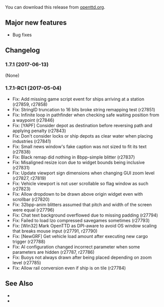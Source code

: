 {{en/-}}
{{en/OTTDVersions}}

{{en/release|prev=OpenTTD 1.7.0|next=OpenTTD 1.7.2|date=2017-06-13}}

You can download this release from [https://www.openttd.org/en/download-stable openttd.org].

==Major new features==
* Bug fixes

==Changelog==
=== 1.7.1 (2017-06-13) ===
(None)

=== 1.7.1-RC1 (2017-05-04) ===
* Fix: Add missing game script event for ships arriving at a station {{en/Flyspray|6560}} (r27859, r27858)
* Fix: StringID truncation to 16 bits broke string remapping test {{en/Flyspray|6555}} (r27851)
* Fix: Infinite loop in pathfinder when checking safe waiting position from a waypoint {{en/Flyspray|5926}} (r27846)
* Fix: [YAPF] Consider depot as destination before reversing path and applying penalty (r27843)
* Fix: Don't consider locks or ship depots as clear water when placing industries (r27841)
* Fix: Small news window's fake caption was not sized to fit its text (r27838)
* Fix: Black remap did nothing in 8bpp-simple blitter (r27837)
* Fix: Misaligned resize icon due to widget bounds being inclusive (r27831)
* Fix: Update viewport sign dimensions when changing GUI zoom level (r27827, r27819)
* Fix: Vehicle viewport is not user scrollable so flag window as such (r27823)
* Fix: Allow dropdown to be drawn above origin widget even with scrollbar (r27820)
* Fix: 32bpp-anim blitters assumed that pitch and width of the screen were equal {{en/Flyspray|6545}} (r27796)
* Fix: Chat text background overflowed due to missing padding {{en/Flyspray|6526}} (r27794)
* Fix: Failed to load lzo compressed savegames sometimes {{en/Flyspray|6450}} (r27793)
* Fix: [Win32] Mark OpenTTD as DPI-aware to avoid OS window scaling that breaks mouse input {{en/Flyspray|6366}} (r27791, r27790)
* Fix: [NewGRF] Get vehicle load amount after executing new cargo trigger {{en/Flyspray|6536}} (r27788)
* Fix: AI configuration changed incorrect parameter when some parameters are hidden {{en/Flyspray|6479}} (r27787, r27786)
* Fix: Buoys not always drawn after being placed depending on zoom level {{en/Flyspray|6508}} (r27785)
* Fix: Allow rail conversion even if ship is on tile {{en/Flyspray|6505}} (r27784)

==See Also==
* {{en/Forum|topic=76329|Forum topic for 1.7.1-RC1}}
* {{en/OTTDNewsArticle|230|The 1.7.1-RC1 news article}}